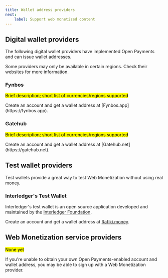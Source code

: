 ```yaml
---
title: Wallet address providers
next:
    label: Support web monetized content
---
```



## Digital wallet providers

The following digital wallet providers have implemented <LinkOut href="https://openpayments.guide/">Open Payments</LinkOut> and can issue wallet addresses.

Some providers may only be available in certain regions. Check their websites for more information.

### Fynbos
<p>
<mark>Brief description; short list of currencies/regions supported</mark>
</p>
Create an account and get a wallet address at [Fynbos.app](https://fynbos.app).

### Gatehub
<p>
<mark>Brief description; short list of currencies/regions supported</mark>
</p>
Create an account and get a wallet address at [Gatehub.net](https://gatehub.net).

## Test wallet providers

Test wallets provide a great way to test Web Monetization without using real money.

### Interledger's Test Wallet

Interledger's test wallet is an open source application developed and maintained by the [Interledger Foundation](https://interledger.org). 

Create an account and get a wallet address at [Rafiki.money](https://rafiki.money).

## Web Monetization service providers

<mark>None yet</mark>

If you're unable to obtain your own Open Payments-enabled account and wallet address, you may be able to sign up with a Web Monetization provider. 